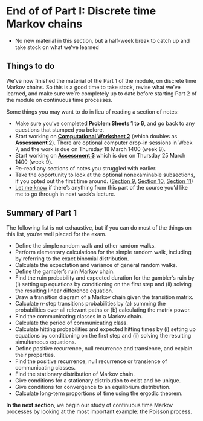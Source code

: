 # End of of Part I: Discrete time Markov chains  {#S12-revision-i}


::: {.mysummary}
* No new material in this section, but a half-week break to catch up and take stock on what we've learned
:::


## Things to do  {#todo-revision}

We've now finished the material of the Part 1 of the module, on discrete time Markov chains. So this is a good time to take stock, revise what we've learned, and make sure we're completely up to date before starting Part 2 of the module on continuous time processes.

Some things you may want to do in lieu of reading a section of notes:

* Make sure you've completed **Problem Sheets 1 to 6**, and go back to any questions that stumped you before.
* Start working on **[Computational Worksheet 2](#computing)** (which doubles as **Assessment 2**). There are optional computer drop-in sessions in Week 7, and the work is due on Thursday 18 March 1400 (week 8).
* Start working on **[Assessment 3](#A3)** which is due on Thursday 25 March 1400 (week 9).
* Re-read any sections of notes you struggled with earlier.
* Take the opportunity to look at the optional nonexaminable subsections, if you opted out the first time around. ([Section 9](#S09-strong-markov), [Section 10](#S10-proof), [Section 11](#S11-proofs))
* [Let me know](mailto:m.aldridge@leeds.ac.uk) if there's anything from this part of the course you'd like me to go through in next week's lecture.



## Summary of Part 1  {#summary-i}


The following list is not exhaustive, but if you can do most of the things on this list, you're well placed for the exam.

* Define the simple random walk and other random walks.
* Perform elementary calculations for the simple random walk, including by referring to the exact binomial distribution.
* Calculate the expectation and variance of general random walks.
* Define the gambler's ruin Markov chain.
* Find the ruin probability and expected duration for the gambler's ruin by (i) setting up equations by conditioning on the first step and (ii) solving the resulting linear difference equation.
* Draw a transition diagram of a Markov chain given the transition matrix.
* Calculate $n$-step transitions probabilities by (a) summing the probabilities over all relevant paths or (b) calculating the matrix power.
* Find the communicating classes in a Markov chain.
* Calculate the period of communicating class.
* Calculate hitting probabilities and expected hitting times by (i) setting up equations by conditioning on the first step and (ii) solving the resulting simultaneous equations.
* Define positive recurrence, null recurrence and transience, and explain their properties.
* Find the positive recurrence, null recurrence or transience of communicating classes.
* Find the stationary distribution of Markov chain.
* Give conditions for a stationary distribution to exist and be unique.
* Give conditions for convergence to an equilibrium distribution.
* Calculate long-term proportions of time using the ergodic theorem.


::: {.mysummary}
**In the next section**, we begin our study of continuous time Markov processes by looking at the most important example: the Poisson process.
:::


